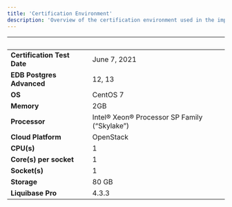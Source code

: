 ```yaml
---
title: 'Certification Environment'
description: 'Overview of the certification environment used in the implementation of Liquibase Pro'
---
```


|  &nbsp;    | &nbsp; |
| ----------- | ----------- |
| **Certification Test Date**      | June 7, 2021       |
| **EDB Postgres Advanced**      | 12, 13       |
| **OS**      |  CentOS 7      |
| **Memory**      |  2GB      |
| **Processor**   |  Intel® Xeon® Processor SP Family (“Skylake”)       |
| **Cloud Platform**      | OpenStack     |
| **CPU(s)**   |  1     |
| **Core(s) per socket**  |  1     |
| **Socket(s)**  |  1     |
| **Storage**  |  80 GB     |
| **Liquibase Pro**  |  4.3.3     |